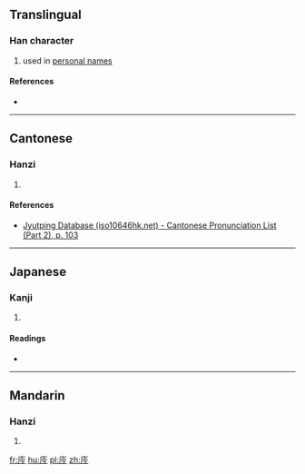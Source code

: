 ==Translingual==

===Han character===
{{Han char|rn=53|rad=广|as=04|sn=7|four=00227|canj=IOIN|ids=⿸广今}}

# used in [[personal name]]s

====References====
* {{Han ref|kx=0343.220|dkj=09240|dj=0653.090|hdz=20875.090|uh=5E88|ud=24200|bh=CAD0|bd=51920}}

----

==Cantonese==

===Hanzi===
{{yue-hanzi|jyut=[[kam4]]|y=kam4}}

# {{defn|lang=yue|sort=广04}}

====References====
* [http://www.iso10646hk.net/jp/document/download.jsp Jyutping Database (iso10646hk.net) - Cantonese Pronunciation List (Part 2), p. 103]

----

==Japanese==

===Kanji===
{{ja-kanji|grade=|rs=广04}}

# {{defn|lang=ja|sort=广04}}

====Readings====
* {{ja-readings|on=[[きん]] (kin), [[ごん]] (gon)|kun=}}

----

==Mandarin==

===Hanzi===
{{cmn-hanzi|pin=[[qín]] ([[qin2]])|wg=ch'in<sup>2</sup>}}

# {{defn|lang=cmn|sort=广04}}

[[fr:庈]]
[[hu:庈]]
[[pl:庈]]
[[zh:庈]]